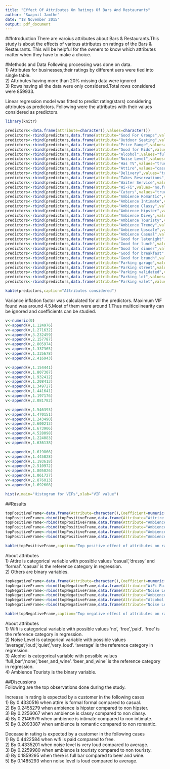 ```yaml
---
title: "Effect Of Attributes On Ratings Of Bars And Restaurants"
author: "Swapnil Jamthe"
date: "18 November 2015"
output: pdf_document
---
```


##Introduction
There are varoius attributes about Bars & Restaurants.This study is about the effects of various attributes on ratings of the Bars & Restaurants. This will be helpful for the owners to know which attributes matter when they have to make a choice.  

#Methods and Data
Following processing was done on data.  
1) Attributes for businesses,their ratings by different uers were tied into single table.  
2) Attributes having more than 20% missing data were ignored  
3) Rows having all the data were only considered.Total rows considered were 859933.  

Linear regression model was fitted to predict rating(stars) considering attributes as predictors. Following were the attributes with their values considered as predictors.

```r
library(knitr)
```


```r

predictors<-data.frame(attribute=character(),values=character())
predictors<-rbind(predictors,data.frame(attribute="Good For Groups",values="true or false"))
predictors<-rbind(predictors,data.frame(attribute="Outdoor Seating",values="true or false"))
predictors<-rbind(predictors,data.frame(attribute="Price Range",values="1,2,3 or 4"))
predictors<-rbind(predictors,data.frame(attribute="Good for Kids",values="true or false"))
predictors<-rbind(predictors,data.frame(attribute="Alcohol",values="full_bar,none or beer_and_wine"))
predictors<-rbind(predictors,data.frame(attribute="Noise Level",values="average,loud,quiet or very_loud"))
predictors<-rbind(predictors,data.frame(attribute="Has TV",values="true or false"))
predictors<-rbind(predictors,data.frame(attribute="Attire",values="casual,dressy or formal"))
predictors<-rbind(predictors,data.frame(attribute="Delivery",values="true or false"))
predictors<-rbind(predictors,data.frame(attribute="Takes Reservations",values="true or false"))
predictors<-rbind(predictors,data.frame(attribute="Waiter Service",values="true or false"))
predictors<-rbind(predictors,data.frame(attribute="Wi-Fi",values="no,free or paid"))
predictors<-rbind(predictors,data.frame(attribute="Caters",values="true or false"))
predictors<-rbind(predictors,data.frame(attribute="Ambience Romantic",values="true or false"))
predictors<-rbind(predictors,data.frame(attribute="Ambience Intimate",values="true or false"))
predictors<-rbind(predictors,data.frame(attribute="Ambience Classy",values="true or false"))
predictors<-rbind(predictors,data.frame(attribute="Ambience Hipster",values="true or false"))
predictors<-rbind(predictors,data.frame(attribute="Ambience Divey",values="true or false"))
predictors<-rbind(predictors,data.frame(attribute="Ambience Touristy",values="true or false"))
predictors<-rbind(predictors,data.frame(attribute="Ambience Trendy",values="true or false"))
predictors<-rbind(predictors,data.frame(attribute="Ambience Upscale",values="true or false"))
predictors<-rbind(predictors,data.frame(attribute="Ambience Casual",values="true or false"))
predictors<-rbind(predictors,data.frame(attribute="Good for latenight",values="true or false"))
predictors<-rbind(predictors,data.frame(attribute="Good for lunch",values="true or false"))
predictors<-rbind(predictors,data.frame(attribute="Good for dinner",values="true or false"))
predictors<-rbind(predictors,data.frame(attribute="Good for breakfast",values="true or false"))
predictors<-rbind(predictors,data.frame(attribute="Good for brunch",values="true or false"))
predictors<-rbind(predictors,data.frame(attribute="Parking garage",values="true or false"))
predictors<-rbind(predictors,data.frame(attribute="Parking street",values="true or false"))
predictors<-rbind(predictors,data.frame(attribute="Parking validated",values="true or false"))
predictors<-rbind(predictors,data.frame(attribute="Parking lot",values="true or false"))
predictors<-rbind(predictors,data.frame(attribute="Parking valet",values="true or false"))

kable(predictors,caption="Attributes considered")

```

Variance inflation factor was calculated for all the predictors. Maximum VIF found was around 4.5.Most of them were around 1.Thus multicolinearity can be ignored and coefficients can be studied.

```r

v<-numeric(0)
v<-append(v,1.124976)
v<-append(v,1.271632)
v<-append(v,3.232459)
v<-append(v,2.157787)
v<-append(v,2.805974)
v<-append(v,1.337365)
v<-append(v,1.335678)
v<-append(v,2.416943)

v<-append(v,1.154441)
v<-append(v,1.807307)
v<-append(v,1.932412)
v<-append(v,1.208413)
v<-append(v,1.349727)
v<-append(v,1.441641)
v<-append(v,1.197176)
v<-append(v,2.081782)

v<-append(v,1.546393)
v<-append(v,1.470151)
v<-append(v,1.243490)
v<-append(v,2.600213)
v<-append(v,1.673906)
v<-append(v,4.528098)
v<-append(v,1.224083)
v<-append(v,1.636138)

v<-append(v,1.619866)
v<-append(v,1.445828)
v<-append(v,1.193618)
v<-append(v,2.510972)
v<-append(v,1.805026)
v<-append(v,1.061727)
v<-append(v,2.876013)
v<-append(v,1.692608)

hist(v,main="Histogram for VIFs",xlab="VIF value")
```

##Results

```r
topPositiveFrame<-data.frame(Attribute=character(),Coefficient=numeric())
topPositiveFrame<-rbind(topPositiveFrame,data.frame(Attribute="Attrire formal vs casual",Coefficient=0.4330516))
topPositiveFrame<-rbind(topPositiveFrame,data.frame(Attribute="Ambience Hipster True",Coefficient=0.2455279))
topPositiveFrame<-rbind(topPositiveFrame,data.frame(Attribute="Ambience Classy True",Coefficient=0.2256067))
topPositiveFrame<-rbind(topPositiveFrame,data.frame(Attribute="Ambience Intimate True",Coefficient=0.2146979))
topPositiveFrame<-rbind(topPositiveFrame,data.frame(Attribute="Ambience Romantic True",Coefficient=0.2093387))

kable(topPositiveFrame,caption="Top positive effect of attributes on rating")
```

About attributes  
1) Attire is categorical variable with possible values 'casual','dressy' and 'formal'. 'casual' is the reference category in regression.  
2) Others are binary variables.  

```r
topNegativeFrame<-data.frame(Attribute=character(),Coefficient=numeric())
topNegativeFrame<-rbind(topNegativeFrame,data.frame(Attribute="WiFi Paid vs Free",Coefficient=-0.4422584))
topNegativeFrame<-rbind(topNegativeFrame,data.frame(Attribute="Noise Level Very Loud vs average",Coefficient=-0.4335201))
topNegativeFrame<-rbind(topNegativeFrame,data.frame(Attribute="Ambience Touristy True",Coefficient=-0.2259980))
topNegativeFrame<-rbind(topNegativeFrame,data.frame(Attribute="Alcohol Full Bar vs  Beer and Wine",Coefficient=-0.1859295))
topNegativeFrame<-rbind(topNegativeFrame,data.frame(Attribute="Noise Level Loud vs average",Coefficient=-0.1485293))

kable(topNegativeFrame,caption="Top negative effect of attributes on rating")
```

About attributes  
1) Wifi is categorical variable with possible values 'no', 'free','paid'. 'free' is the reference category in regression.  
2) Noise Level is categorical variable with possible values 'average','loud','quiet','very_loud'. 'average' is the reference category in regression.  
3) Alcohol is categorical variable with possible values 'full_bar','none','beer_and_wine'. 'beer_and_wine' is the reference category in regression.  
4) Ambience Touristy is the binary variable.

##Discussions  
Following are the top observations done during the study.  

Increase in rating is expected by a customer in the following cases  
1) By 0.4330516 when attire is formal formal compared to casual.       
2) By 0.2455279 when ambience is hipster compared to non hipster.      
3) By 0.2256067 when ambience is classy compared to non classy.    
4) By 0.2146979 when ambience is intimate compared to non intimate.   
5) By 0.2093387 when ambience is romantic compared to non romantic.   

Decease in rating is expected by a customer in the following cases  
1) By 0.4422584 when wifi is paid compared to free.   
2) By 0.4335201 when noise level is very loud compared to average.    
3) By 0.2259980 when ambience is touristy compared to non touristy.  
4) By 0.1859295 when there is full bar compared to beer and wine.  
5) By 0.1485293 when noise level is loud compared to average.  








